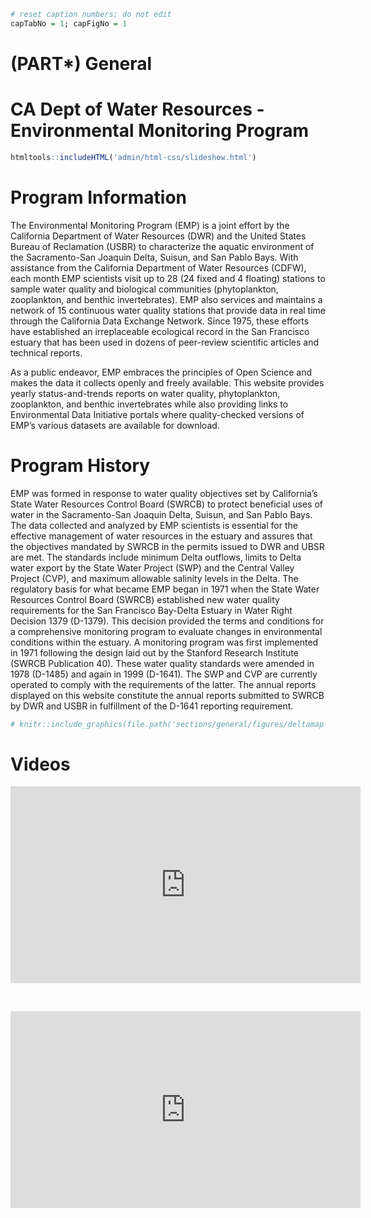 ```r
# reset caption numbers; do not edit
capTabNo = 1; capFigNo = 1
```

# (PART\*) General {.unnumbered}

# CA Dept of Water Resources - Environmental Monitoring Program {.unlisted .unnumbered}

<!-- include slideshow -->

```r
htmltools::includeHTML('admin/html-css/slideshow.html')
```

# Program Information

The Environmental Monitoring Program (EMP) is a joint effort by the California Department of Water Resources (DWR) and the United States Bureau of Reclamation (USBR) to characterize the aquatic environment of the Sacramento-San Joaquin Delta, Suisun, and San Pablo Bays. With assistance from the California Department of Water Resources (CDFW), each month EMP scientists visit up to 28 (24 fixed and 4 floating) stations to sample water quality and biological communities (phytoplankton, zooplankton, and benthic invertebrates). EMP also services and maintains a network of 15 continuous water quality stations that provide data in real time through the California Data Exchange Network. Since 1975, these efforts have established an irreplaceable ecological record in the San Francisco estuary that has been used in dozens of peer-review scientific articles and technical reports.

As a public endeavor, EMP embraces the principles of Open Science and makes the data it collects openly and freely available. This website provides yearly status-and-trends reports on water quality, phytoplankton, zooplankton, and benthic invertebrates while also providing links to Environmental Data Initiative portals where quality-checked versions of EMP's various datasets are available for download.

# Program History {.unlisted .unnumbered}

EMP was formed in response to water quality objectives set by California's State Water Resources Control Board (SWRCB) to protect beneficial uses of water in the Sacramento-San Joaquin Delta, Suisun, and San Pablo Bays. The data collected and analyzed by EMP scientists is essential for the effective management of water resources in the estuary and assures that the objectives mandated by SWRCB in the permits issued to DWR and UBSR are met. The standards include minimum Delta outflows, limits to Delta water export by the State Water Project (SWP) and the Central Valley Project (CVP), and maximum allowable salinity levels in the Delta. The regulatory basis for what became EMP began in 1971 when the State Water Resources Control Board (SWRCB) established new water quality requirements for the San Francisco Bay-Delta Estuary in Water Right Decision 1379 (D-1379). This decision provided the terms and conditions for a comprehensive monitoring program to evaluate changes in environmental conditions within the estuary. A monitoring program was first implemented in 1971 following the design laid out by the Stanford Research Institute (SWRCB Publication 40). These water quality standards were amended in 1978 (D-1485) and again in 1999 (D-1641). The SWP and CVP are currently operated to comply with the requirements of the latter. The annual reports displayed on this website constitute the annual reports submitted to SWRCB by DWR and USBR in fulfillment of the D-1641 reporting requirement.

```r
# knitr::include_graphics(file.path('sections/general/figures/deltamap.jpg'))
```

# Videos {.unlisted .unnumbered}

::: {align="center"}
<iframe width="560" height="315" src="https://www.youtube.com/embed/I8gLVt7RlmU" frameborder="0" allowfullscreen>

</iframe>
:::

<br>

::: {align="center"}
<iframe width="560" height="315" src="https://www.youtube.com/embed/8TfORxxAvZ8" frameborder="0" allowfullscreen>

</iframe>
:::
